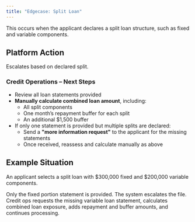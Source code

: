 ```yaml
---
title: "Edgecase: Split Loan"
---
```


<Note>
  This occurs when the applicant declares a split loan structure, such as fixed and variable components.
</Note>

## Platform Action

Escalates based on declared split.

### Credit Operations – Next Steps

- Review all loan statements provided
- **<Tooltip tip="">Manually calculate combined loan amount</Tooltip>**<Tooltip tip="">, including:</Tooltip>
  - All split components
  - One month’s repayment buffer for each split
  - An additional \$1,500 buffer
- If only one statement is provided but multiple splits are declared:
  - Send a **"more information request"** to the applicant for the missing statements
  - Once received, reassess and calculate manually as above

## Example Situation

An applicant selects a split loan with \$300,000 fixed and \$200,000 variable components.

Only the fixed portion statement is provided. The system escalates the file.\
Credit ops requests the missing variable loan statement, calculates combined loan exposure, adds repayment and buffer amounts, and continues processing.